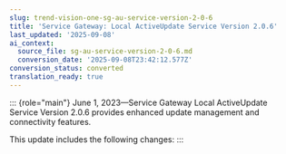 ```yaml
---
slug: trend-vision-one-sg-au-service-version-2-0-6
title: 'Service Gateway: Local ActiveUpdate Service Version 2.0.6'
last_updated: '2025-09-08'
ai_context:
  source_file: sg-au-service-version-2-0-6.md
  conversion_date: '2025-09-08T23:42:12.577Z'
conversion_status: converted
translation_ready: true
---
```


::: {role="main"}
June 1, 2023—Service Gateway Local ActiveUpdate Service Version 2.0.6 provides enhanced update management and connectivity features.

This update includes the following changes:
:::
